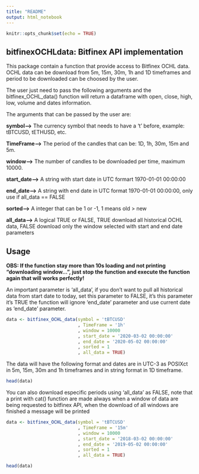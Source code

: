 ```yaml
---
title: "README"
output: html_notebook
---
```


```r
knitr::opts_chunk$set(echo = TRUE)
```

## bitfinexOCHLdata: Bitfinex API implementation

This package contain a function that provide access to Bitfinex OCHL data. OCHL data can be download from 5m, 15m, 30m, 1h and 1D timeframes and period to be downloaded can be choosed by the user.

The user just need to pass the following arguments and the bitfinex_OCHL_data() function will return a dataframe
with open, close, high, low, volume and dates information.

The arguments that can be passed by the user are:

**symbol-->** The currency symbol that needs to have a 't' before, example: tBTCUSD, tETHUSD, etc.

**TimeFrame-->** The period of the candles that can be: 1D, 1h, 30m, 15m and 5m.

**window-->** The number of candles to be downloaded per time, maximum 10000.

**start_date-->** A string with start date in UTC formart 1970-01-01 00:00:00

**end_date-->** A string with end date in UTC format 1970-01-01 00:00:00, only use if all_data == FALSE

**sorted-->** A integer that can be 1 or -1, 1 means old > new

**all_data-->** A logical TRUE or FALSE, TRUE download all historical OCHL data, FALSE download only the window
selected with start and end date parameters 

## Usage

**OBS: If the function stay more than 10s loading and not printing "downloading window...", just stop the function and execute the function again that will works perfectly!**

An important parameter is 'all_data', if you don't want to pull all historical data from start date to today,
set this parameter to FALSE, it's this parameter it's TRUE the function will ignore 'end_date' parameter
and use current date as 'end_date' parameter.

```r
data <- bitfinex_OCHL_data(symbol = 'tBTCUSD'
                           , TimeFrame = '1h'
                           , window = 10000
                           , start_date = '2020-03-02 00:00:00'
                           , end_date = '2020-05-02 00:00:00'
                           , sorted = 1
                           , all_data = TRUE)
```

The data will have the following format and dates are in UTC-3 as POSIXct in 5m, 15m, 30m and 1h timeframes
and in string format in 1D timeframe.

```r
head(data)
```

You can also download especific periods using 'all_data' as FALSE, note that a print with cat()
function are made always when a window of data are being requested to bitfinex API, when
the download of all windows are finished a message will be printed

```r
data <- bitfinex_OCHL_data(symbol = 'tBTCUSD'
                           , TimeFrame = '15m'
                           , window = 10000
                           , start_date = '2018-03-02 00:00:00'
                           , end_date = '2019-05-02 00:00:00'
                           , sorted = 1
                           , all_data = TRUE)
```

```r
head(data)
```
